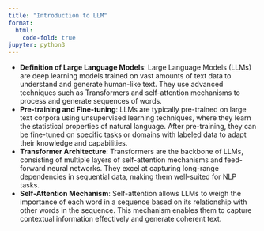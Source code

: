 ```yaml
---
title: "Introduction to LLM"
format:
  html:
    code-fold: true
jupyter: python3
---
```


- **Definition of Large Language Models**: Large Language Models (LLMs) are deep learning models trained on vast amounts of text data to understand and generate human-like text. They use advanced techniques such as Transformers and self-attention mechanisms to process and generate sequences of words.
- **Pre-training and Fine-tuning**: LLMs are typically pre-trained on large text corpora using unsupervised learning techniques, where they learn the statistical properties of natural language. After pre-training, they can be fine-tuned on specific tasks or domains with labeled data to adapt their knowledge and capabilities.
- **Transformer Architecture**: Transformers are the backbone of LLMs, consisting of multiple layers of self-attention mechanisms and feed-forward neural networks. They excel at capturing long-range dependencies in sequential data, making them well-suited for NLP tasks.
- **Self-Attention Mechanism**: Self-attention allows LLMs to weigh the importance of each word in a sequence based on its relationship with other words in the sequence. This mechanism enables them to capture contextual information effectively and generate coherent text.
